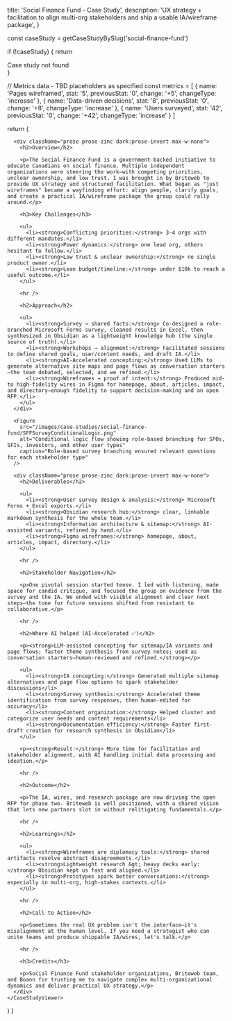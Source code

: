 
  title: 'Social Finance Fund - Case Study',
  description: 'UX strategy + facilitation to align multi-org stakeholders and ship a usable IA/wireframe package',
}

  const caseStudy = getCaseStudyBySlug('social-finance-fund')
  
  if (!caseStudy) {
    return <div>Case study not found</div>
  }

  // Metrics data - TBD placeholders as specified
  const metrics = [
    {
      name: 'Pages wireframed',
      stat: '5',
      previousStat: '0',
      change: '+5',
      changeType: 'increase'
    },
    {
      name: 'Data-driven decisions',
      stat: '8',
      previousStat: '0',
      change: '+8',
      changeType: 'increase'
    },
    {
      name: 'Users surveyed',
      stat: '42',
      previousStat: '0',
      change: '+42',
      changeType: 'increase'
    }
  ]

  return (
    <CaseStudyViewer caseStudy={caseStudy} metrics={metrics}>
      <CaseImage
        src="/images/case-studies/social-finance-fund/sff-logo.png"
        alt="Social Finance Fund logo"
        variant="hero"
        width={800}
        height={450}
      />

      <div className="prose prose-zinc dark:prose-invert max-w-none">
        <h2>Overview</h2>

        <p>The Social Finance Fund is a government-backed initiative to educate Canadians on social finance. Multiple independent organizations were steering the work—with competing priorities, unclear ownership, and low trust. I was brought in by Briteweb to provide UX strategy and structured facilitation. What began as "just wireframes" became a wayfinding effort: align people, clarify goals, and create a practical IA/wireframe package the group could rally around.</p>

        <h3>Key Challenges</h3>
        
        <ul>
          <li><strong>Conflicting priorities:</strong> 3–4 orgs with different mandates.</li>
          <li><strong>Power dynamics:</strong> one lead org, others hesitant to follow.</li>
          <li><strong>Low trust & unclear ownership:</strong> no single product owner.</li>
          <li><strong>Lean budget/timeline:</strong> under $10k to reach a useful outcome.</li>
        </ul>

        <hr />

        <h2>Approach</h2>

        <ul>
          <li><strong>Survey → shared facts:</strong> Co-designed a role-branched Microsoft Forms survey, cleaned results in Excel, then synthesized in Obsidian as a lightweight knowledge hub (the single source of truth).</li>
          <li><strong>Workshops → alignment:</strong> Facilitated sessions to define shared goals, user/content needs, and draft IA.</li>
          <li><strong>AI-Accelerated concepting:</strong> Used LLMs to generate alternative site maps and page flows as conversation starters—the team debated, selected, and we refined.</li>
          <li><strong>Wireframes → proof of intent:</strong> Produced mid- to high-fidelity wires in Figma for homepage, about, articles, impact, and directory—enough fidelity to support decision-making and an open RFP.</li>
        </ul>
      </div>

      <Figure
        src="/images/case-studies/social-finance-fund/SFFSurveyConditionalLogic.png"
        alt="Conditional logic flow showing role-based branching for SPOs, SFIs, investors, and other user types"
        caption="Role-based survey branching ensured relevant questions for each stakeholder type"
      />

      <div className="prose prose-zinc dark:prose-invert max-w-none">
        <h2>Deliverables</h2>

        <ul>
          <li><strong>User survey design & analysis:</strong> Microsoft Forms + Excel exports.</li>
          <li><strong>Obsidian research hub:</strong> clear, linkable markdown synthesis for the whole team.</li>
          <li><strong>Information architecture & sitemap:</strong> AI-assisted variants, refined by hand.</li>
          <li><strong>Figma wireframes:</strong> homepage, about, articles, impact, directory.</li>
        </ul>

        <hr />

        <h2>Stakeholder Navigation</h2>

        <p>One pivotal session started tense. I led with listening, made space for candid critique, and focused the group on evidence from the survey and the IA. We ended with visible alignment and clear next steps—the tone for future sessions shifted from resistant to collaborative.</p>

        <hr />

        <h2>Where AI helped (AI-Accelerated ✅)</h2>

        <p><strong>LLM-assisted concepting for sitemap/IA variants and page flows; faster theme synthesis from survey notes; used as conversation starters—human-reviewed and refined.</strong></p>

        <ul>
          <li><strong>IA concepting:</strong> Generated multiple sitemap alternatives and page flow options to spark stakeholder discussions</li>
          <li><strong>Survey synthesis:</strong> Accelerated theme identification from survey responses, then human-edited for accuracy</li>
          <li><strong>Content organization:</strong> Helped cluster and categorize user needs and content requirements</li>
          <li><strong>Documentation efficiency:</strong> Faster first-draft creation for research synthesis in Obsidian</li>
        </ul>

        <p><strong>Result:</strong> More time for facilitation and stakeholder alignment, with AI handling initial data processing and ideation.</p>

        <hr />

        <h2>Outcome</h2>

        <p>The IA, wires, and research package are now driving the open RFP for phase two. Briteweb is well positioned, with a shared vision that lets new partners slot in without relitigating fundamentals.</p>

        <hr />

        <h2>Learnings</h2>

        <ul>
          <li><strong>Wireframes are diplomacy tools:</strong> shared artifacts resolve abstract disagreements.</li>
          <li><strong>Lightweight research &gt; heavy decks early:</strong> Obsidian kept us fast and aligned.</li>
          <li><strong>Prototypes spark better conversations:</strong> especially in multi-org, high-stakes contexts.</li>
        </ul>

        <hr />

        <h2>Call to Action</h2>

        <p>Sometimes the real UX problem isn't the interface—it's misalignment at the human level. If you need a strategist who can unite teams and produce shippable IA/wires, let's talk.</p>

        <hr />

        <h3>Credits</h3>

        <p>Social Finance Fund stakeholder organizations, Briteweb team, and Boann for trusting me to navigate complex multi-organizational dynamics and deliver practical UX strategy.</p>
      </div>
    </CaseStudyViewer>
  )
}